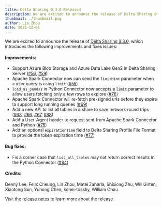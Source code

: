 ```yaml
---
title: Delta Sharing 0.3.0 Released
description: We are excited to announce the release of Delta Sharing 0.3.0.
thumbnail: ./thumbnail.png
author: Lin Zhou
date: 2021-12-01
---
```


We are excited to announce the release of [Delta Sharing 0.3.0](https://github.com/delta-io/delta-sharing/releases/tag/v0.3.0), which introduces the following improvements and fixes issues:

#### Improvements:

- Support Azure Blob Storage and Azure Data Lake Gen2 in Delta Sharing Server ([#56](https://github.com/delta-io/delta-sharing/pull/56), [#59](https://github.com/delta-io/delta-sharing/pull/59))
- Apache Spark Connector now can send the `limitHint` parameter when a user query is using `limit` ([#55](https://github.com/delta-io/delta-sharing/pull/55))
- `load_as_pandas` in Python Connector now accepts a `limit` parameter to allow users fetching only a few rows to explore ([#76](https://github.com/delta-io/delta-sharing/pull/76))
- Apache Spark Connector will re-fetch pre-signed urls before they expire to support long running queries ([#69](https://github.com/delta-io/delta-sharing/pull/69))
- Add a new API to list all tables in a share to save network round trips ([#63](https://github.com/delta-io/delta-sharing/pull/63), [#66](https://github.com/delta-io/delta-sharing/pull/66), [#67](https://github.com/delta-io/delta-sharing/pull/67), [#88](https://github.com/delta-io/delta-sharing/pull/88))
- Add a User-Agent header to request sent from Apache Spark Connector and Python ([#75](https://github.com/delta-io/delta-sharing/pull/75))
- Add an optional `expirationTime` field to Delta Sharing Profile File Format to provide the token expiration time ([#77](https://github.com/delta-io/delta-sharing/pull/77))

#### Bug fixes:

- Fix a corner case that `list_all_tables` may not return correct results in the Python Connector ([#84](https://github.com/delta-io/delta-sharing/pull/84))

#### Credits:

Denny Lee, Felix Cheung, Lin Zhou, Matei Zaharia, Shixiong Zhu, Will Girten, Xiaotong Sun, Yuhong Chen, kohei-tosshy, William Chau

Visit the [release notes](https://github.com/delta-io/delta-sharing/releases/tag/v0.3.0) to learn more about the release.
